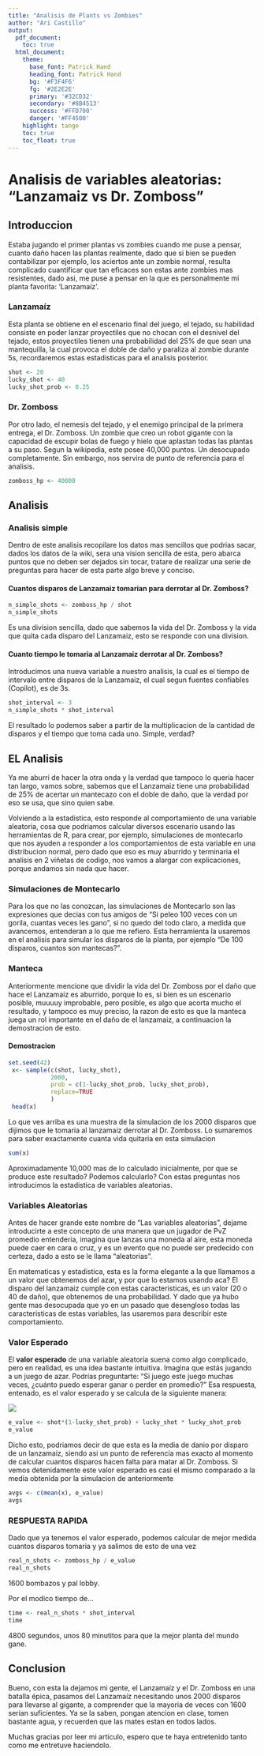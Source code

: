 ---
title: "Analisis de Plants vs Zombies"
author: "Ari Castillo"
output:
  pdf_document:
    toc: true
  html_document:
    theme:
      base_font: Patrick Hand
      heading_font: Patrick Hand
      bg: '#F3F4F6'
      fg: '#2E2E2E'
      primary: '#32CD32'
      secondary: '#8B4513'
      success: '#FFD700'
      danger: '#FF4500'
    highlight: tango
    toc: true
    toc_float: true
---

# Analisis de variables aleatorias: "Lanzamaiz vs Dr. Zomboss"

## Introduccion

Estaba jugando el primer plantas vs zombies cuando me puse a pensar, cuanto daño hacen las plantas realmente, dado que si bien se pueden contabilizar por ejemplo, los aciertos ante un zombie normal, resulta complicado cuantificar que tan eficaces son estas ante zombies mas resistentes, dado asi, me puse a pensar en la que es personalmente mi planta favorita: 'Lanzamaíz'.

### Lanzamaíz

Esta planta se obtiene en el escenario final del juego, el tejado, su habilidad consiste en poder lanzar proyectiles que no chocan con el desnivel del tejado, estos proyectiles tienen una probabilidad del 25% de que sean una mantequilla, la cual provoca el doble de daño y paraliza al zombie durante 5s, recordaremos estas estadisticas para el analisis posterior.

```{r}
shot <- 20
lucky_shot <- 40
lucky_shot_prob <- 0.25
```

### Dr. Zomboss

Por otro lado, el nemesis del tejado, y el enemigo principal de la primera entrega, el Dr. Zomboss. Un zombie que creo un robot gigante con la capacidad de escupir bolas de fuego y hielo que aplastan todas las plantas a su paso. Segun la wikipedia, este posee 40,000 puntos. Un desocupado completamente. Sin embargo, nos servira de punto de referencia para el analisis.

```{r}
zomboss_hp <- 40000
```

## Analisis

### Analisis simple

Dentro de este analisis recopilare los datos mas sencillos que podrias sacar, dados los datos de la wiki, sera una vision sencilla de esta, pero abarca puntos que no deben ser dejados sin tocar, tratare de realizar una serie de preguntas para hacer de esta parte algo breve y conciso.

#### Cuantos disparos de Lanzamaiz tomarian para derrotar al Dr. Zomboss?

```{r}
n_simple_shots <- zomboss_hp / shot
n_simple_shots
```

Es una division sencilla, dado que sabemos la vida del Dr. Zomboss y la vida que quita cada disparo del Lanzamaiz, esto se responde con una division.

#### Cuanto tiempo le tomaria al Lanzamaiz derrotar al Dr. Zomboss?

Introducimos una nueva variable a nuestro analisis, la cual es el tiempo de intervalo entre disparos de la Lanzamaiz, el cual segun fuentes confiables (Copilot), es de 3s.

```{r}
shot_interval <- 3
n_simple_shots * shot_interval
```

El resultado lo podemos saber a partir de la multiplicacion de la cantidad de disparos y el tiempo que toma cada uno. Simple, verdad?

## EL Analisis

Ya me aburri de hacer la otra onda y la verdad que tampoco lo queria hacer tan largo, vamos sobre, sabemos que el Lanzamaiz tiene una probabilidad de 25% de acertar un mantecazo con el doble de daño, que la verdad por eso se usa, que sino quien sabe.

Volviendo a la estadistica, esto responde al comportamiento de una variable aleatoria, cosa que podriamos calcular diversos escenario usando las herramientas de R, para crear, por ejemplo, simulaciones de montecarlo que nos ayuden a responder a los comportamientos de esta variable en una distribucion normal, pero dado que eso es muy aburrido y terminaria el analisis en 2 viñetas de codigo, nos vamos a alargar con explicaciones, porque andamos sin nada que hacer.

### Simulaciones de Montecarlo

Para los que no las conozcan, las simulaciones de Montecarlo son las expresiones que decias con tus amigos de "Si peleo 100 veces con un gorila, cuantas veces les gano", si no quedo del todo claro, a medida que avancemos, entenderan a lo que me refiero. Esta herramienta la usaremos en el analisis para simular los disparos de la planta, por ejemplo "De 100 disparos, cuantos son mantecas?".

### Manteca

Anteriormente mencione que dividir la vida del Dr. Zomboss por el daño que hace el Lanzamaiz es aburrido, porque lo es, si bien es un escenario posible, muuuuy improbable, pero posible, es algo que acorta mucho el resultado, y tampoco es muy preciso, la razon de esto es que la manteca juega un rol importante en el daño de el lanzamaiz, a continuacion la demostracion de esto.

#### Demostracion

```{r}
set.seed(42)
 x<- sample(c(shot, lucky_shot), 
            2000, 
            prob = c(1-lucky_shot_prob, lucky_shot_prob),
            replace=TRUE
            )
 head(x)
```

Lo que ves arriba es una muestra de la simulacion de los 2000 disparos que dijimos que le tomaria al lanzamaiz derrotar al Dr. Zomboss. Lo sumaremos para saber exactamente cuanta vida quitaria en esta simulacion

```{r}
sum(x)
```

Aproximadamente 10,000 mas de lo calculado inicialmente, por que se produce este resultado? Podemos calcularlo? Con estas preguntas nos introducimos la estadistica de variables aleatorias.

### Variables Aleatorias

Antes de hacer grande este nombre de "Las variables aleatorias", dejame introducirte a este concepto de una manera que un jugador de PvZ promedio entenderia, imagina que lanzas una moneda al aire, esta moneda puede caer en cara o cruz, y es un evento que no puede ser predecido con certeza, dado a esto se le llama "aleatorias".

En matematicas y estadistica, esta es la forma elegante a la que llamamos a un valor que obtenemos del azar, y por que lo estamos usando aca? El disparo del lanzamaiz cumple con estas caracteristicas, es un valor (20 o 40 de daño), que obtenemos de una probabilidad. Y dado que ya hubo gente mas desocupada que yo en un pasado que desengloso todas las caracteristicas de estas variables, las usaremos para describir este comportamiento.

### Valor Esperado

El **valor esperado** de una variable aleatoria suena como algo complicado, pero en realidad, es una idea bastante intuitiva. Imagina que estás jugando a un juego de azar. Podrías preguntarte: "Si juego este juego muchas veces, ¿cuánto puedo esperar ganar o perder en promedio?" Esa respuesta, entenado, es el valor esperado y se calcula de la siguiente manera:

![](images/clipboard-1392941302.png)

```{r}
e_value <- shot*(1-lucky_shot_prob) + lucky_shot * lucky_shot_prob
e_value
```

Dicho esto, podriamos decir de que esta es la media de danio por disparo de un lanzamaiz, siendo asi un punto de referencia mas exacto al momento de calcular cuantos disparos hacen falta para matar al Dr. Zomboss. Si vemos detenidamente este valor esperado es casi el mismo comparado a la media obtenida por la simulacion de anteriormente

```{r}
avgs <- c(mean(x), e_value)
avgs
```

### RESPUESTA RAPIDA

Dado que ya tenemos el valor esperado, podemos calcular de mejor medida cuantos disparos tomaria y ya salimos de esto de una vez

```{r}
real_n_shots <- zomboss_hp / e_value
real_n_shots
```

1600 bombazos y pal lobby.

Por el modico tiempo de...

```{r}
time <- real_n_shots * shot_interval
time
```

4800 segundos, unos 80 minutitos para que la mejor planta del mundo gane.

## Conclusion

Bueno, con esta la dejamos mi gente, el Lanzamaíz y el Dr. Zomboss en una batalla épica, pasamos del Lanzamaíz necesitando unos 2000 disparos para llevarse al gigante, a comprender que la mayoria de veces con 1600 serian suficientes. Ya se la saben, pongan atencion en clase, tomen bastante agua, y recuerden que las mates estan en todos lados.

Muchas gracias por leer mi articulo, espero que te haya entretenido tanto como me entretuve haciendolo.
